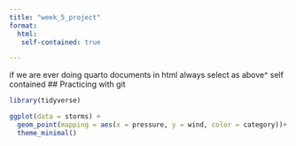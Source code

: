 ```yaml
---
title: "week_5_project"
format:
  html:
   self-contained: true

---
```

if we are ever doing quarto documents in html always select as above^ self contained
## Practicing with git

```r
library(tidyverse)

ggplot(data = storms) + 
  geom_point(mapping = aes(x = pressure, y = wind, color = category))+
  theme_minimal()
```

